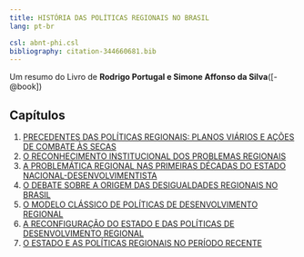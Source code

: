 ```yaml
---
title: HISTÓRIA DAS POLÍTICAS REGIONAIS NO BRASIL
lang: pt-br

csl: abnt-phi.csl
bibliography: citation-344660681.bib
---
```

Um resumo do Livro de **Rodrigo Portugal e Simone Affonso da Silva**([-@book])

::: {#refs}
:::


## Capítulos
1. [PRECEDENTES DAS POLÍTICAS REGIONAIS: PLANOS VIÁRIOS  E AÇÕES DE COMBATE ÀS SECAS](capitulos\1.html)
2. [O RECONHECIMENTO INSTITUCIONAL DOS PROBLEMAS REGIONAIS](capitulos\2.html)
3. [A PROBLEMÁTICA REGIONAL NAS PRIMEIRAS DÉCADAS DO  ESTADO NACIONAL-DESENVOLVIMENTISTA](capitulos\3.html)
4. [O DEBATE SOBRE A ORIGEM DAS DESIGUALDADES REGIONAIS  NO BRASIL](capitulos\4.html)
5. [O MODELO CLÁSSICO DE POLÍTICAS DE  DESENVOLVIMENTO REGIONAL](capitulos\5.html)
6. [A RECONFIGURAÇÃO DO ESTADO E DAS POLÍTICAS  DE DESENVOLVIMENTO REGIONAL](capitulos\6.html)
7. [O ESTADO E AS POLÍTICAS REGIONAIS NO PERÍODO RECENTE](capitulos\7.html)
